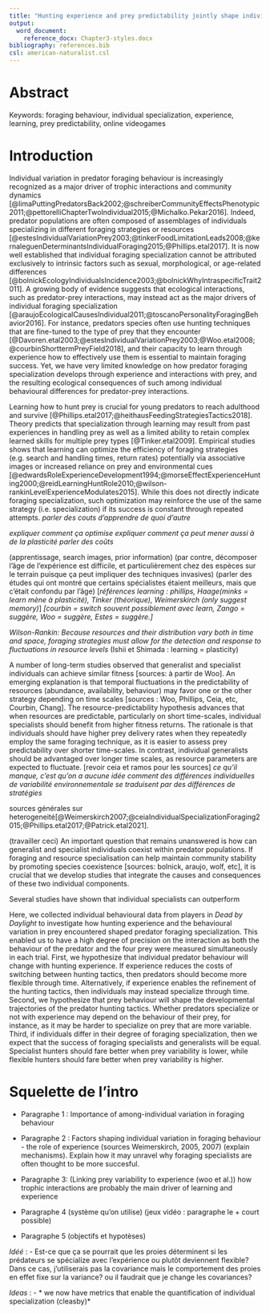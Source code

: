 ```yaml
---
title: "Hunting experience and prey predictability jointly shape individual foraging specialisation in a predator-prey videogame"
output: 
  word_document:
    reference_docx: Chapter3-styles.docx
bibliography: references.bib
csl: american-naturalist.csl
---
```



\newpage
# Abstract {.unnumbered}

Keywords: foraging behaviour, individual specialization, experience, learning, prey predictability, online videogames


\newpage
# Introduction {.unnumbered}

Individual variation in predator foraging behaviour is increasingly recognized as a major driver of trophic interactions and community dynamics [@limaPuttingPredatorsBack2002;@schreiberCommunityEffectsPhenotypic2011;@pettorelliChapterTwoIndividual2015;@Michalko.Pekar2016]. Indeed, predator populations are often composed of assemblages of individuals specializing in different foraging strategies or resources [@estesIndividualVariationPrey2003;@tinkerFoodLimitationLeads2008;@kernaleguenDeterminantsIndividualForaging2015;@Phillips.etal2017]. It is now well established that individual foraging specialization cannot be attributed exclusively to intrinsic factors such as sexual, morphological, or age-related differences [@bolnickEcologyIndividualsIncidence2003;@bolnickWhyIntraspecificTrait2011]. A growing body of evidence suggests that ecological interactions, such as predator-prey interactions, may instead act as the major drivers of individual foraging specialization [@araujoEcologicalCausesIndividual2011;@toscanoPersonalityForagingBehavior2016]. For instance, predators species often use hunting techniques that are fine-tuned to the type of prey that they encounter [@Davoren.etal2003;@estesIndividualVariationPrey2003;@Woo.etal2008;@courbinShorttermPreyField2018], and their capacity to learn through experience how to effectively use them is essential to maintain foraging success. Yet, we have very limited knowledge on how predator foraging specialization develops through experience and interactions with prey, and the resulting ecological consequences of such among individual behavioural differences for predator-prey interactions.

Learning how to hunt prey is crucial for young predators to reach adulthood and survive [@Phillips.etal2017;@heithausFeedingStrategiesTactics2018]. Theory predicts that specialization through learning may result from past experiences in handling prey as well as a limited ability to retain complex learned skills for multiple prey types [@Tinker.etal2009]. Empirical studies shows that learning can optimize the efficiency of foraging strategies (e.g. search and handling times, return rates) potentially via associative images or increased reliance on prey and environmental cues [@edwardsRoleExperienceDevelopment1994;@morseEffectExperienceHunting2000;@reidLearningHuntRole2010;@wilson-rankinLevelExperienceModulates2015]. While this does not directly indicate foraging specialization, such optimization may reinforce the use of the same strategy (i.e. specialization) if its success is constant through repeated attempts. *parler des couts d'apprendre de quoi d'autre*

*expliquer comment ça optimise*
*expliquer comment ça peut mener aussi à de la plasticité*
*parler des coûts*

(apprentissage, search images, prior information)
(par contre, décomposer l'âge de l'expérience est difficile, et particulièrement chez des espèces sur le terrain puisque ça peut impliquer des techniques invasives)
(parler des études qui ont montré que certains spécialistes étaient meilleurs, mais que c'était confondu par l'âge)
[*références learning : phillips, Haage(minks = learn mène à plasticité), Tinker (théorique), Weimerskirch (only suggest memory)*] *[courbin = switch souvent possiblement avec learn, Zango = suggère, Woo = suggère, Estes = suggère.]*

*Wilson-Rankin: Because resources and their distribution vary both in time and space, foraging strategies must allow for the detection and response to fluctuations in resource levels* (Ishii et Shimada : learning = plasticity)

A number of long-term studies observed that generalist and specialist individuals can achieve similar fitness [sources: à partir de Woo]. An emerging explanation is that temporal fluctuations in the predictability of resources (abundance, availability, behaviour) may favor one or the other strategy depending on time scales [sources : Woo, Phillips, Ceia, etc, Courbin, Chang]. The resource-predictability hypothesis advances that when resources are predictable, particularly on short time-scales, individual specialists should benefit from higher fitness returns. The rationale is that individuals should have higher prey delivery rates when they repeatedly employ the same foraging technique, as it is easier to assess prey predictability over shorter time-scales. In contrast, individual generalists should be advantaged over longer time scales, as resource parameters are expected to fluctuate. [revoir ceia et ramos pour les sources]
*ce qu'il manque, c'est qu'on a aucune idée comment des différences individuelles de variabilité environnementale se traduisent par des différences de stratégies*

sources générales sur heterogeneité[@Weimerskirch2007;@ceiaIndividualSpecializationForaging2015;@Phillips.etal2017;@Patrick.etal2021]. 

(travailler ceci) An important question that remains unanswered is how can generalist and specialist individuals coexist within predator populations. If foraging and resource specialisation can help maintain community stability by promoting species coexistence [sources: bolnick, araujo, wolf, etc], it is crucial that we develop studies that integrate the causes and consequences of these two individual components.

Several studies have shown that individual specialists can outperform

Here, we collected individual behavioural data from players in *Dead by Daylight* to investigate how hunting experience and the behavioural variation in prey encountered shaped predator foraging specialization. This enabled us to have a high degree of precision on the interaction as both the behaviour of the predator and the four prey were measured simultaneously in each trial. First, we hypothesize that individual predator behaviour will change with hunting experience. If experience reduces the costs of switching between hunting tactics, then predators should become more flexible through time. Alternatively, if experience enables the refinement of the hunting tactics, then individuals may instead specialize through time. Second, we hypothesize that prey behaviour will shape the developmental trajectories of the predator hunting tactics. Whether predators specialize or not with experience may depend on the behaviour of their prey, for instance, as it may be harder to specialize on prey that are more variable. Third, if individuals differ in their degree of foraging specialization, then we expect that the success of foraging specialists and generalists will be equal. Specialist hunters should fare better when prey variability is lower, while flexible hunters should fare better when prey variability is higher.

# Squelette de l'intro

- Paragraphe 1 : Importance of among-individual variation in foraging behaviour

- Paragraphe 2 : Factors shaping individual variation in foraging behaviour - the role of experience
  (sources Weimerskirch, 2005, 2007) (explain mechanisms). Explain how it may unravel why foraging specialists are often thought to be more succesful.
  
- Paragraphe 3: (Linking prey variability to experience (woo et al.)) how trophic interactions are probably the main driver of learning and experience

- Paragraphe 4 (système qu'on utilise) (jeux vidéo : paragraphe le + court possible)

- Paragraphe 5 (objectifs et hypotèses)

*Idéé* :
- Est-ce que ça se pourrait que les proies déterminent si les prédateurs se spécialize avec l'expérience ou plutôt deviennent flexible? Dans ce cas, j'utiliserais pas la covariance mais le comportement des proies en effet fixe sur la variance? ou il faudrait que je change les covariances?

*Ideas* : 
- * we now have metrics that enable the quantification of individual specialization (cleasby)*

